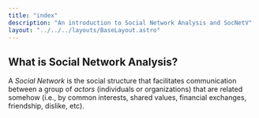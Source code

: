 ```yaml
---
title: "index"
description: "An introduction to Social Network Analysis and SocNetV"
layout: "../../../layouts/BaseLayout.astro"
---
```



## What is Social Network Analysis?

A _Social Network_ is the social structure that facilitates communication between a group of _actors_ (individuals or organizations) that are related somehow (i.e., by common interests, shared values, financial exchanges, friendship, dislike, etc).
